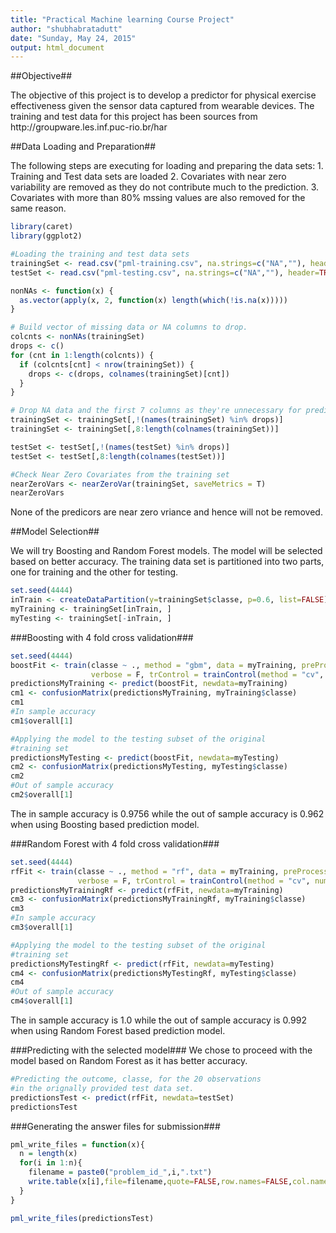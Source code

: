 ```yaml
---
title: "Practical Machine learning Course Project"
author: "shubhabratadutt"
date: "Sunday, May 24, 2015"
output: html_document
---
```



##Objective##

The objective of this project is to develop a predictor for physical exercise effectiveness given 
the sensor data captured from wearable devices. The training and test data for this project 
has been sources from http://groupware.les.inf.puc-rio.br/har


##Data Loading and Preparation##

The following steps are executing for loading and preparing the 
data sets:
1. Training and Test data sets are loaded
2. Covariates with near zero variability are removed as they do not contribute
   much to the prediction.
3. Covariates with more than 80% mssing values are also removed for the same reason.
```r
library(caret)
library(ggplot2)

#Loading the training and test data sets
trainingSet <- read.csv("pml-training.csv", na.strings=c("NA",""), header=TRUE)
testSet <- read.csv("pml-testing.csv", na.strings=c("NA",""), header=TRUE)

nonNAs <- function(x) {
  as.vector(apply(x, 2, function(x) length(which(!is.na(x)))))
}

# Build vector of missing data or NA columns to drop.
colcnts <- nonNAs(trainingSet)
drops <- c()
for (cnt in 1:length(colcnts)) {
  if (colcnts[cnt] < nrow(trainingSet)) {
    drops <- c(drops, colnames(trainingSet)[cnt])
  }
}

# Drop NA data and the first 7 columns as they're unnecessary for predicting.
trainingSet <- trainingSet[,!(names(trainingSet) %in% drops)]
trainingSet <- trainingSet[,8:length(colnames(trainingSet))]

testSet <- testSet[,!(names(testSet) %in% drops)]
testSet <- testSet[,8:length(colnames(testSet))]

#Check Near Zero Covariates from the training set
nearZeroVars <- nearZeroVar(trainingSet, saveMetrics = T)
nearZeroVars
```

None of the predicors are near zero vriance and hence will not be removed.

##Model Selection##

We will try Boosting and Random Forest models.
The model will be selected based on better accuracy.
The training data set is partitioned into two parts, one for training
and the other for testing.

```r
set.seed(4444)
inTrain <- createDataPartition(y=trainingSet$classe, p=0.6, list=FALSE)
myTraining <- trainingSet[inTrain, ]
myTesting <- trainingSet[-inTrain, ]
```

###Boosting with 4 fold cross validation###
```r
set.seed(4444)
boostFit <- train(classe ~ ., method = "gbm", data = myTraining, preProcess=c("center", "scale"),
                  verbose = F, trControl = trainControl(method = "cv", number = 4))
predictionsMyTraining <- predict(boostFit, newdata=myTraining)
cm1 <- confusionMatrix(predictionsMyTraining, myTraining$classe)
cm1
#In sample accuracy
cm1$overall[1]

#Applying the model to the testing subset of the original 
#training set
predictionsMyTesting <- predict(boostFit, newdata=myTesting)
cm2 <- confusionMatrix(predictionsMyTesting, myTesting$classe)
cm2
#Out of sample accuracy
cm2$overall[1]

```

The in sample accuracy is 0.9756 while the out of sample accuracy is 0.962 when
using Boosting based prediction model.

###Random Forest with 4 fold cross validation###
```r
set.seed(4444)
rfFit <- train(classe ~ ., method = "rf", data = myTraining, preProcess=c("center", "scale"), 
               verbose = F, trControl = trainControl(method = "cv", number = 4))
predictionsMyTrainingRf <- predict(rfFit, newdata=myTraining)
cm3 <- confusionMatrix(predictionsMyTrainingRf, myTraining$classe)
cm3
#In sample accuracy
cm3$overall[1]

#Applying the model to the testing subset of the original 
#training set
predictionsMyTestingRf <- predict(rfFit, newdata=myTesting)
cm4 <- confusionMatrix(predictionsMyTestingRf, myTesting$classe)
cm4
#Out of sample accuracy
cm4$overall[1]
````

The in sample accuracy is 1.0 while the out of sample accuracy is 0.992 when
using Random Forest based prediction model.

###Predicting with the selected model###
We chose to proceed with the model based on Random Forest as it has better 
accuracy.

```r
#Predicting the outcome, classe, for the 20 observations
#in the orignally provided test data set.
predictionsTest <- predict(rfFit, newdata=testSet)
predictionsTest
```

###Generating the answer files for submission###
```r
pml_write_files = function(x){
  n = length(x)
  for(i in 1:n){
    filename = paste0("problem_id_",i,".txt")
    write.table(x[i],file=filename,quote=FALSE,row.names=FALSE,col.names=FALSE)
  }
}

pml_write_files(predictionsTest)
```



